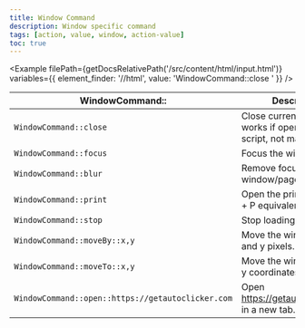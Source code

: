 ```yaml
---
title: Window Command
description: Window specific command
tags: [action, value, window, action-value]
toc: true
---
```



<Example
  filePath={getDocsRelativePath('/src/content/html/input.html')}
  variables={{
    element_finder: '//html',
    value: 'WindowCommand::close '
  }}
/>

<BsTable>

| **WindowCommand::**                               | **Description**                                                     |
| ------------------------------------------------- | ------------------------------------------------------------------- |
| `WindowCommand::close`                            | Close current page (only works if opened via script, not manually). |
| `WindowCommand::focus`                            | Focus the window/page.                                              |
| `WindowCommand::blur`                             | Remove focus from the window/page.                                  |
| `WindowCommand::print`                            | Open the print dialog (Ctrl + P equivalent).                        |
| `WindowCommand::stop`                             | Stop loading the page.                                              |
| `WindowCommand::moveBy::x,y`                      | Move the window by x and y pixels.                                  |
| `WindowCommand::moveTo::x,y`                      | Move the window to x and y coordinates.                             |
| `WindowCommand::open::https://getautoclicker.com` | Open https://getautoclicker.com in a new tab.                       |

</BsTable>
